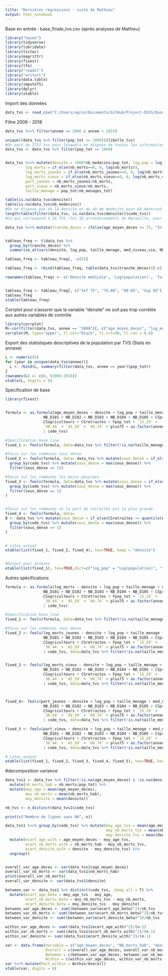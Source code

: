 ```yaml
---
title: "Dernières régressions - suite de Mathieu"
output: html_notebook
---
```

Base en entrée : base_finale_tvs.csv (après analyses de Mathieu)



```r
library("haven")
library(tidyverse)
library(lubridate)
library(tictoc)
library(magrittr)
library(fixest)
library(lfe)
library("readxl")
library("writexl")
library(data.table)
library(imputeTS)
library(dplyr)
library(xtable)
```


Import des données 
```r
data_tvs <- read_csv("C:/Users/agros/Documents/GitHub/Project-DSSS/Données/base_finale_tvs.csv")
```

Filtre 2006 - 2018
```r
data_tvs %<>% filter(annee >= 2006 & annee < 2019)

unique((data_tvs %>% filter(pop_tot <= 1000))$libelle_tvs)
#On part de 2727 tvs pour lesquels on dispose de toutes les informations nécessaires 
data_tvs <- data_tvs %>% filter(pop_tot >= 1000)


data_tvs %<>% mutate(densite = 1000*nb_medecins/pop_tot, log_pop = log(pop_tot),
         log_morts = if_else(nb_morts==0, 0, log(nb_morts)),
         log_morts_jeunes = if_else(nb_morts_jeunes==0, 0, log(nb_morts_jeunes)),
         log_morts_vieux = if_else(nb_morts_vieux==0, 0, log(nb_morts_vieux)),
         part_jeunes = nb_morts_jeunes/nb_morts,
         part_vieux = nb_morts_vieux/nb_morts,
         taille_menage = pop_tot/nb_menages_tot)

table(is.na(data_tvs$densite))
table(is.na(data_tvs$nb_medecins))
#On ne dispose pas de la densite et du nb de medecins pour 64 observations
length(table(filter(data_tvs, is.na(data_tvs$densite))$code_tvs))
#Ce qui correspond à 16 TVS (les 16 arrondissements de Marseille, pour les années 2006 à 2009 )

```


```r
data_tvs %<>% mutate(tranche_deces = ifelse(age_moyen_deces <= 75, "Inf 75", ifelse(age_moyen_deces <= 80, "75-80", ifelse(age_moyen_deces <= 85, "80-85", "Sup 85"))))


tableau_freq <- t(data_tvs %>%
  group_by(tranche_deces) %>%
  summarise_at(vars(densite, log_pop, taille_menage, med_niveau_vie, NB_D401, NB_D106, NB_D101, NB_D102, NB_D103, NB_D104, NB_D105, CSprof_interm, CScadres, CSemployes, CSouvriers,  CSartisans_commercants, CSagriculteurs, CSretraites, F30_44, F45_59, F60_74, Fplus75, Fpop_tot, `15_29`, `30_44`, `45_59`, `60_74`, plus75, F15_29), funs(mean(., na.rm=TRUE))))

tableau_freq <- tableau_freq[, -c(5)]

tableau_freq <- rbind(tableau_freq, table(data_tvs$tranche_deces))[-c(1), ]

rownames(tableau_freq) <- c('Densité médicale', 'Log(population)', 'Taille moyenne des ménages', 'Mediane du niveau de vie', "Etablissement d'hébergement pour personnes âgées", "Service d'urgences", " Etablissement santé court séjour", "Etablissement santé moyen séjour", "Etablissement santé long séjour", "Etablissement psychiatrique", "Centre Lutte Cancer", "Proportion de professions intermédiaires", "Proportion de cadres", "Proportion d'employés", "Proportion d'ouvriers", "Proportion d'artisans commerçants", "Proportion d'agriculteurs", "Proportion de retraités", "Femmes 30-44 ans", "Femmes 45-59 ans", "Femmes 60-74 ans", "Femmes +75 ans", "Femmes proportion totale", "15-29 ans", "30-44 ans", "45-59 ans", "69-74 ans", "+ 75 ans", "Femmes 15-29 ans", "N")


tableau_freq <- tableau_freq[, c("Inf 75", "75-80", "80-85", "Sup 85")]
tableau_freq
xtable(tableau_freq)
```

Corrplot pour s'assurer que la variable "densite" ne soit pas trop corrélée aux autres variables de contrôle
```r
library(corrplot)
M<-cor(filter(data_tvs, annee == "2008")[, c("age_moyen_deces", "log_morts","densite", "log_pop", "taille_menage", "med_niveau_vie", "NB_D401", "NB_D106", "NB_D101", "NB_D102", "NB_D103", "NB_D104", "NB_D105", "CSprof_interm", "CScadres", "CSemployes", "CSouvriers",  "CSartisans_commercants", "CSagriculteurs", "CSretraites", "Fpop_tot", "15_29", "30_44", "45_59", "60_74", "plus75")], use="complete.obs")
corrplot(M, type="upper", tl.col="black", tl.srt=90, tl.cex = 0.6)

```

Export des statistiques descriptives de la population par TVS (Stats en annexe)
```r
L <- numeric(6)
for (year in unique(data_tvs$annee)){
  L <- rbind(L, summary(filter(data_tvs, annee == year)$pop_tot))
}
rownames(L) <- c(0, (2006:2018))
xtable(L, digits = 0)
```



Spécification de base 
```r
library(fixest)


formula <- as.formula(age_moyen_deces ~ densite + log_pop + taille_menage + med_niveau_vie + NB_D401 + NB_D106 +
                 NB_D101 + NB_D102 + NB_D103 + NB_D104 + NB_D105 + CSprof_interm + CScadres + CSemployes + CSouvriers + CSartisans_commercants +
                 CSagriculteurs + CSretraites + Fpop_tot + `15_29` +
                 `30_44` + `45_59` + `60_74` + plus75 + as.factor(annee)
                 | code_tvs)

#Specification base_line
fixed_1 <- feols(formula, data=data_tvs %>% filter(!is.na(taille_menage)))

#focus sur les communes sous dense
fixed_2 <- feols(formula, data= data_tvs %>% mutate(sous_dense = if_else(densite <= quantile(A$densite, probs = c(0.25)), 1, 0)) %>%
  group_by(code_tvs) %>% mutate(sous_dense = max(sous_dense)) %>%
  filter(sous_dense == 1))

#focus sur les communes les moins peuplées 
fixed_3 <- feols(formula, data=data_tvs %>% mutate(sous_dense = if_else(pop_tot <= quantile(A$pop_tot, probs = c(0.25)), 1, 0)) %>%
  group_by(code_tvs) %>% mutate(sous_dense = max(sous_dense)) %>%
  filter(sous_dense == 1)
)


#focus sur les communes où la part de retraités est la plus grande 
fixed_4 <- feols(formula, data=
B <- data_tvs %>% mutate(sous_dense = if_else(CSretraites >= quantile(A$CSretraites, probs = c(0.75)), 1, 0)) %>%
  group_by(code_tvs) %>% mutate(sous_dense = max(sous_dense)) %>%
  filter(sous_dense == 1)
)


# Latex output
etable(list(fixed_1, fixed_2, fixed_4), tex=TRUE, keep = "densite")


#Output pour annexes
etable(list(fixed_1), tex=TRUE,dict=c("log_pop" = "Log(population)", "taille_menage" = "Taille des ménages", "med_niveau_vie" = "Médiane du niveau de vie", "NB_D401" = "Hébergements pour personnes âgées", "NB_D106" = "Services d'Urgences", "NB_D104" = "Etablissements psychiatriques", "NB_D101" = "Etablissements de santé court séjour", "NB_D102" = "Etablissements de santé moyen séjour", "NB_D103" = "Etablissements de santé long séjour", "CScadres" = "Proportion de cadres", "CSemployes" = "Proportion d'employés", "CSouvriers" = "Proportion d'ouvriers", "CSagriculteurs" = "Proportion d'agriculteurs", "CSartisans_commercants"= "Proportion d'artisans-commerçants", "CSretraites" = "Proportion de retraités", "Fpop_tot" = "Proportion de femmes", "`15_29`" = "Proportion de 15-29 ans", "`30_44`" = "Proportion de 30-44 ans", "`45_59`" = "Proportion de 45-59 ans", "`60_74`" = "Proportion de 60-74 ans", "plus75" = "Proportion de plus de 75 ans", "as.factor(annee)2007" = "2007","as.factor(annee)2008" = "2008", "as.factor(annee)2009" = "2009", "as.factor(annee)2010" = "2010", "as.factor(annee)2011" = "2011", "as.factor(annee)2012" = "2012", "as.factor(annee)2013" = "2013", "as.factor(annee)2014" = "2014", "as.factor(annee)2015" = "2015", "as.factor(annee)2016" = "2016", "as.factor(annee)2017" = "2017","as.factor(annee)2018" = "2018", "NB_D105" = "Centres de Lutte contre le Cancer"))
```


Autres spécifications 
```r

formula <- as.formula(log_morts ~ densite + log_pop + taille_menage + med_niveau_vie + NB_D401 + NB_D106 +
                 NB_D101 + NB_D102 + NB_D103 + NB_D104 + NB_D105 + CSprof_interm + CScadres + CSemployes + CSouvriers + CSartisans_commercants +
                 CSagriculteurs + CSretraites + Fpop_tot + `15_29` +
                 `30_44` + `45_59` + `60_74` + plus75 + as.factor(annee)
                 | code_tvs)

#Specification base_line
fixed_1 <- feols(formula, data=data_tvs %>% filter(!is.na(taille_menage)))

#focus sur les communes sous dense
fixed_2 <- feols(log_morts_jeunes ~ densite + log_pop + taille_menage + med_niveau_vie + NB_D401 + NB_D106 +
                 NB_D101 + NB_D102 + NB_D103 + NB_D104 + NB_D105 + CSprof_interm + CScadres + CSemployes + CSouvriers + CSartisans_commercants +
                 CSagriculteurs + CSretraites + Fpop_tot + `15_29` +
                 `30_44` + `45_59` + `60_74` + plus75 + as.factor(annee)
                 | code_tvs, data=data_tvs %>% filter(!is.na(taille_menage)))


fixed_3 <- feols(log_morts_vieux ~ densite + log_pop + taille_menage + med_niveau_vie + NB_D401 + NB_D106 +
                 NB_D101 + NB_D102 + NB_D103 + NB_D104 + NB_D105 + CSprof_interm + CScadres + CSemployes + CSouvriers + CSartisans_commercants +
                 CSagriculteurs + CSretraites + Fpop_tot + `15_29` +
                 `30_44` + `45_59` + `60_74` + plus75 + as.factor(annee)
                 | code_tvs, data=data_tvs %>% filter(!is.na(taille_menage)))



fixed_4<- feols(part_jeunes ~ densite + log_pop + taille_menage + med_niveau_vie + NB_D401 + NB_D106 +
                 NB_D101 + NB_D102 + NB_D103 + NB_D104 + NB_D105 + CSprof_interm + CScadres + CSemployes + CSouvriers + CSartisans_commercants +
                 CSagriculteurs + CSretraites + Fpop_tot + `15_29` +
                 `30_44` + `45_59` + `60_74` + plus75 + as.factor(annee)
                 | code_tvs, data=data_tvs %>% filter(!is.na(taille_menage)))

fixed_5 <- feols(part_vieux ~ densite + log_pop + taille_menage + med_niveau_vie + NB_D401 + NB_D106 +
                 NB_D101 + NB_D102 + NB_D103 + NB_D104 + NB_D105 + CSprof_interm + CScadres + CSemployes + CSouvriers + CSartisans_commercants +
                 CSagriculteurs + CSretraites + Fpop_tot + `15_29` +
                 `30_44` + `45_59` + `60_74` + plus75 + as.factor(annee)
                 | code_tvs, data=data_tvs %>% filter(!is.na(taille_menage)))

# Latex output
etable(list(fixed_1, fixed_2, fixed_3, fixed_4, fixed_5), tex=TRUE, keep = "densite")
```


#decomposition variance
```r
data_tvs1 <- data_tvs %>% filter(!is.na(age_moyen_deces) & !is.na(densite) & !is.na(nb_morts)) %>%
  mutate(nb_morts_hab = nb_morts/pop_tot) %>%
  mutate(moy_age = mean(age_moyen_deces),
         moy_nb_morts = mean(nb_morts_hab),
         moy_densite = mean(densite))

nb_tvs <- n_distinct(data_tvs1$code_tvs)

print(c("Nombre de lignes sans NA", n))

data_tvs1 %<>% group_by(code_tvs) %>% mutate(moy_age_tvs = mean(age_moyen_deces),
                                             moy_nb_morts_tvs = mean(nb_morts_hab),
                                             moy_densite_tvs = mean(densite)) %>%
  mutate(ecart_age_with = age_moyen_deces - moy_age_tvs,
         ecart_nb_morts_with = nb_morts_hab - moy_nb_morts_tvs,
         ecart_densite_with = densite - moy_densite_tvs) %>%
  ungroup()


overall_var_age_deces <- var(data_tvs1$age_moyen_deces)
overall_var_nb_morts <- var(data_tvs1$nb_morts_hab)
print(overall_var_nb_morts)
overall_var_densite <- var(data_tvs1$densite)

between_var <- data_tvs1 %>% distinct(code_tvs, .keep_all = T) %>%
  mutate(ecart_age_betw = moy_age_tvs - moy_age,
         ecart_nb_morts_betw = moy_nb_morts_tvs - moy_nb_morts,
         ecart_densite_betw = moy_densite_tvs - moy_densite)
between_var_age_deces <- sum((between_var$ecart_age_betw)^2)/nb_tvs
between_var_nb_morts <- sum((between_var$ecart_nb_morts_betw)^2)/nb_tvs
between_var_densite <- sum((between_var$ecart_densite_betw)^2)/nb_tvs

within_var_age_deces <- sum((data_tvs1$ecart_age_with)^2)/(n-1)
within_var_nb_morts <- sum((data_tvs1$ecart_nb_morts_with)^2)/(n-1)
within_var_densite <- sum((data_tvs1$ecart_densite_with)^2)/(n-1)

var <- data.frame(Variable = c("age_moyen_deces", "Nb_morts_hab", "densite"),
                  Overall = c(overall_var_age_deces, overall_var_nb_morts, overall_var_densite),
                  Between = c(between_var_age_deces, between_var_nb_morts, between_var_densite),
                  Within = c(within_var_age_deces, within_var_nb_morts, within_var_densite))
var %<>% mutate(Part_within = Within/Overall)
xtable(var, digits = 8)
```

